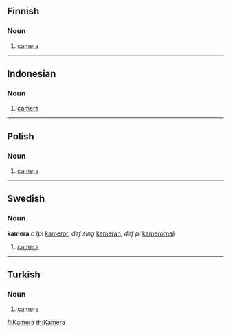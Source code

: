 ==Finnish==
===Noun===
#[[camera]]
----
==Indonesian==
===Noun===
#[[camera]]
----
==Polish==
===Noun===
#[[camera]]
----
==Swedish==
===Noun===
'''kamera''' ''c'' (''pl'' [[kameror]], ''def sing'' [[kameran]], ''def pl'' [[kamerorna]])
#[[camera]]
----
==Turkish==
===Noun===
#[[camera]]

[[fi:Kamera]]
[[th:Kamera]]